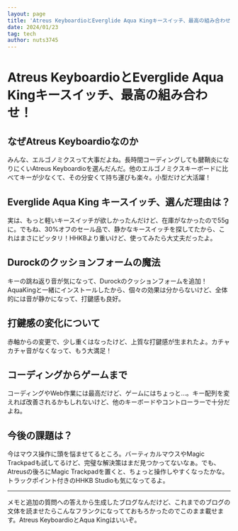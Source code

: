 ```yaml
---
layout: page
title: 'Atreus KeyboardioとEverglide Aqua Kingキースイッチ、最高の組み合わせ！'
date: 2024/01/23
tag: tech
author: nuts3745
---
```


# Atreus KeyboardioとEverglide Aqua Kingキースイッチ、最高の組み合わせ！

## なぜAtreus Keyboardioなのか
みんな、エルゴノミクスって大事だよね。長時間コーディングしても腱鞘炎になりにくいAtreus Keyboardioを選んだんだ。他のエルゴノミクスキーボードに比べてキーが少なくて、その分安くて持ち運びも楽々。小型だけど大活躍！

## Everglide Aqua King キースイッチ、選んだ理由は？
実は、もっと軽いキースイッチが欲しかったんだけど、在庫がなかったので55gに。でもね、30%オフのセール品で、静かなキースイッチを探してたから、これはまさにピッタリ！HHKBより重いけど、使ってみたら大丈夫だったよ。

## Durockのクッションフォームの魔法
キーの跳ね返り音が気になって、Durockのクッションフォームを追加！AquaKingと一緒にインストールしたから、個々の効果は分からないけど、全体的には音が静かになって、打鍵感も良好。

## 打鍵感の変化について
赤軸からの変更で、少し重くはなったけど、上質な打鍵感が生まれたよ。カチャカチャ音がなくなって、もう大満足！

## コーディングからゲームまで
コーディングやWeb作業には最高だけど、ゲームにはちょっと…。キー配列を変えれば改善されるかもしれないけど、他のキーボードやコントローラーで十分だよね。

## 今後の課題は？
今はマウス操作に頭を悩ませてるところ。バーティカルマウスやMagic Trackpadも試してるけど、完璧な解決策はまだ見つかってないなぁ。でも、Atreusの後ろにMagic Trackpadを置くと、ちょっと操作しやすくなったかな。トラックポイント付きのHHKB Studioも気になってるよ。

---

メモと追加の質問への答えから生成したブログなんだけど、これまでのブログの文体を読ませたらこんなフランクになってておもろかったのでこのまま載せます。Atreus KeyboardioとAqua Kingはいいぞ。